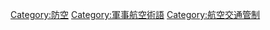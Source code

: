 {{Catmore}}

[[Category:防空|Category:防空]]
[[Category:軍事航空術語|Category:軍事航空術語]]
[[Category:航空交通管制|Category:航空交通管制]]
